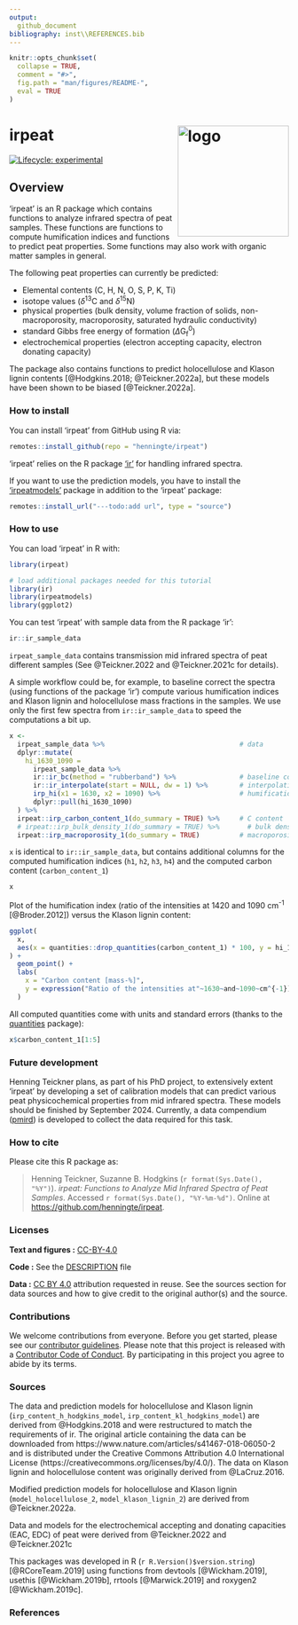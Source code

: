 ```yaml
---
output: 
  github_document
bibliography: inst\\REFERENCES.bib
---
```


<!-- README.md is generated from README.Rmd. Please edit that file -->

```r
knitr::opts_chunk$set(
  collapse = TRUE,
  comment = "#>",
  fig.path = "man/figures/README-",
  eval = TRUE
)
```

# irpeat <img src='man/figures/logo-hex.png' align="right" height="139" alt="logo" style="float:right; height:200px;" />

<!-- badges: start -->
[![Lifecycle: experimental](https://img.shields.io/badge/lifecycle-experimental-orange.svg)](https://lifecycle.r-lib.org/articles/stages.html#experimental)
<!-- badges: end -->

## Overview

'irpeat' is an R package which contains functions to analyze infrared spectra of peat samples. These functions are functions to compute humification indices and functions to predict peat properties. Some functions may also work with organic matter samples in general.

The following peat properties can currently be predicted: 

+ Elemental contents (C, H, N, O, S, P, K, Ti)
+ isotope values ($\delta^{13}$C and $\delta^{15}$N)
+ physical properties (bulk density, volume fraction of solids, non-macroporosity, macroporosity, saturated hydraulic conductivity)
+ standard Gibbs free energy of formation ($\Delta$G$_\text{f}^0$) 
+ electrochemical properties (electron accepting capacity, electron donating capacity)

The package also contains functions to predict holocellulose and Klason lignin contents [@Hodgkins.2018; @Teickner.2022a], but these models have been shown to be biased [@Teickner.2022a].

### How to install

You can install 'irpeat' from GitHub using R via:

```r
remotes::install_github(repo = "henningte/irpeat")
```

'irpeat' relies on the R package ['ir'](https://github.com/henningte/ir) for handling infrared spectra.

If you want to use the prediction models, you have to install the ['irpeatmodels'](---todo: add url) package in addition to the 'irpeat' package:

```r
remotes::install_url("---todo:add url", type = "source")
```


### How to use

You can load 'irpeat' in R with:

```r
library(irpeat)

# load additional packages needed for this tutorial
library(ir)
library(irpeatmodels)
library(ggplot2)
```

You can test 'irpeat' with sample data from the R package 'ir':

```r
ir::ir_sample_data
```

`irpeat_sample_data` contains transmission mid infrared spectra of peat different samples (See @Teickner.2022 and @Teickner.2021c for details).

A simple workflow could be, for example, to baseline correct the spectra (using functions of the package 'ir') compute various humification indices and Klason lignin and holocellulose mass fractions in the samples. We use only the first few spectra from `ir::ir_sample_data` to speed the computations a bit up.

```r
x <- 
  irpeat_sample_data %>%                                  # data
  dplyr::mutate(
    hi_1630_1090 =
      irpeat_sample_data %>%
      ir::ir_bc(method = "rubberband") %>%                # baseline correction
      ir::ir_interpolate(start = NULL, dw = 1) %>%        # interpolation
      irp_hi(x1 = 1630, x2 = 1090) %>%                    # humification index
      dplyr::pull(hi_1630_1090)
  ) %>%
  irpeat::irp_carbon_content_1(do_summary = TRUE) %>%     # C content
  # irpeat::irp_bulk_density_1(do_summary = TRUE) %>%       # bulk density
  irpeat::irp_macroporosity_1(do_summary = TRUE)          # macroporosity
```

`x` is identical to `ir::ir_sample_data`, but contains additional columns for the computed humification indices (`h1`, `h2`, `h3`, `h4`) and the computed carbon content (`carbon_content_1`)

```r
x
```

Plot of the humification index (ratio of the intensities at 1420 and 1090 cm<sup>-1</sup> [@Broder.2012]) versus the Klason lignin content:

```r
ggplot(
  x, 
  aes(x = quantities::drop_quantities(carbon_content_1) * 100, y = hi_1630_1090)
) + 
  geom_point() +
  labs(
    x = "Carbon content [mass-%]", 
    y = expression("Ratio of the intensities at"~1630~and~1090~cm^{-1})
  )
```


All computed quantities come with units and standard errors (thanks to the [quantities](https://github.com/r-quantities/quantities) package):

```r
x$carbon_content_1[1:5]
```

### Future development

Henning Teickner plans, as part of his PhD project, to extensively extent 'irpeat' by developing a set of calibration models that can predict various peat physicochemical properties from mid infrared spectra. These models should be finished by September 2024. Currently, a data compendium ([pmird](https://henningte.github.io/pmird/index.html)) is developed to collect the data required for this task.

### How to cite

Please cite this R package as:

> Henning Teickner, Suzanne B. Hodgkins (`r format(Sys.Date(), "%Y")`). _irpeat: Functions to Analyze Mid Infrared Spectra of Peat Samples_. Accessed `r format(Sys.Date(), "%Y-%m-%d")`. Online at <https://github.com/henningte/irpeat>.


### Licenses

**Text and figures :**  [CC-BY-4.0](https://creativecommons.org/licenses/by/4.0/)

**Code :** See the [DESCRIPTION](DESCRIPTION) file

**Data :** [CC BY 4.0](https://creativecommons.org/licenses/by/4.0/) attribution requested in reuse. See the sources section for data sources and how to give credit to the original author(s) and the source.

### Contributions

We welcome contributions from everyone. Before you get started, please see our [contributor guidelines](CONTRIBUTING.md). Please note that this project is released with a [Contributor Code of Conduct](CONDUCT.md). By participating in this project you agree to abide by its terms.

### Sources

The data and prediction models for holocellulose and Klason lignin (`irp_content_h_hodgkins_model`, `irp_content_kl_hodgkins_model`) are derived from @Hodgkins.2018 and were restructured to match the requirements of ir. The original article containing the data can be downloaded from https://www.nature.com/articles/s41467-018-06050-2 and is distributed under the Creative Commons Attribution 4.0 International License (https://creativecommons.org/licenses/by/4.0/). The data on Klason lignin and holocellulose content was originally derived from @LaCruz.2016.

Modified prediction models for holocellulose and Klason lignin (`model_holocellulose_2`, `model_klason_lignin_2`) are derived from @Teickner.2022a.

Data and models for the electrochemical accepting and donating capacities (EAC, EDC) of peat were derived from @Teickner.2022 and @Teickner.2021c

This packages was developed in R (`r R.Version()$version.string`) [@RCoreTeam.2019] using functions from devtools [@Wickham.2019], usethis [@Wickham.2019b], rrtools [@Marwick.2019] and roxygen2 [@Wickham.2019c].

### References
